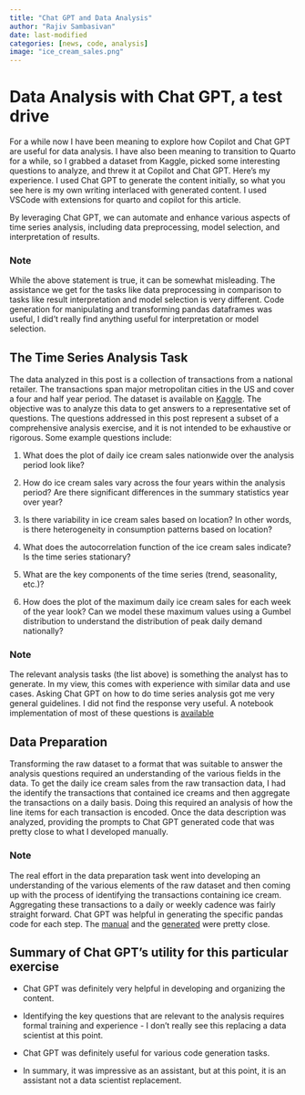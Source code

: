 ```yaml
---
title: "Chat GPT and Data Analysis"
author: "Rajiv Sambasivan"
date: last-modified
categories: [news, code, analysis]
image: "ice_cream_sales.png"
---
```



# Data Analysis with Chat GPT, a test drive

For a while now I have been meaning to explore how Copilot and Chat GPT are useful for data analysis. I have also been meaning to transition to Quarto for a while, so I grabbed a dataset from Kaggle, picked some interesting questions to analyze, and threw it at Copilot and Chat GPT. Here's my experience. I used Chat GPT to generate the content initially, so what you see here is my own writing interlaced with generated content. I used VSCode with extensions for quarto and copilot for this article.

By leveraging Chat GPT, we can automate and enhance various aspects of time series analysis, including data preprocessing, model selection, and interpretation of results.

::: {.callout-note}
### Note
While the above statement is true, it can be somewhat misleading. The assistance we get for the tasks like data preprocessing in comparison to tasks like result interpretation and model selection is very different. Code generation for manipulating and transforming pandas dataframes was useful, I did't really find anything useful for interpretation or model selection.
:::

## The Time Series Analysis Task
The data analyzed in this post is a collection of transactions from a national retailer. The transactions span major metropolitan cities in the US and cover a four and half year period. The dataset is available on [Kaggle](https://www.kaggle.com/datasets/prasad22/retail-transactions-dataset). The objective was to analyze this data to get answers to a representative set of questions. The questions addressed in this post represent a subset of a comprehensive analysis exercise, and it is not intended to be exhaustive or rigorous. Some example questions include:

1. What does the plot of daily ice cream sales nationwide over the analysis period look like?
   
2. How do ice cream sales vary across the four years within the analysis period? Are there significant differences in the summary statistics year over year?
   
3. Is there variability in ice cream sales based on location? In other words, is there heterogeneity in consumption patterns based on location?
   
4. What does the autocorrelation function of the ice cream sales indicate? Is the time series stationary?
   
5. What are the key components of the time series (trend, seasonality, etc.)?
   
6. How does the plot of the maximum daily ice cream sales for each week of the year look? Can we model these maximum values using a Gumbel distribution to understand the distribution of peak daily demand nationally?

::: {.callout-note}
### Note
The relevant analysis tasks (the list above) is something the analyst has to generate. In my view, this comes with experience with similar data and use cases. Asking Chat GPT on how to do time series analysis got me very general guidelines. I did not find the response very useful.
A notebook implementation of most of these questions is [available](../../notebooks/daily_ice_cream_sales_exploration.ipynb)
:::

## Data Preparation
Transforming the raw dataset to a format that was suitable to answer the analysis questions required an understanding of the various fields in the data. To get the daily ice cream sales from the raw transaction data, I had the identify the transactions that contained ice creams and then aggregate the transactions on a daily basis. Doing this required an analysis of how the line items for each transaction is encoded. Once the data description was analyzed, providing the prompts to Chat GPT generated code that was pretty close to what I developed manually.

::: {.callout-note}
### Note
The real effort in the data preparation task went into developing an understanding of the various elements of the raw dataset and then coming up with the process of identifying the transactions containing ice cream. Aggregating these transactions to a daily or weekly cadence was fairly straight forward. Chat GPT was helpful in generating the specific pandas code for each step. The [manual](../../notebooks/retail_transaction_data.ipynb) and the [generated](../../notebooks/generated_code_retail.ipynb) were pretty close.
:::

## Summary of Chat GPT's utility for this particular exercise

* Chat GPT was definitely very helpful in developing and organizing the content.

* Identifying the key questions that are relevant to the analysis requires formal training and experience - I don't really see this replacing a data scientist at this point.

* Chat GPT was definitely useful for various code generation tasks.

* In summary, it was impressive as an assistant, but at this point, it is an assistant not a data scientist replacement.